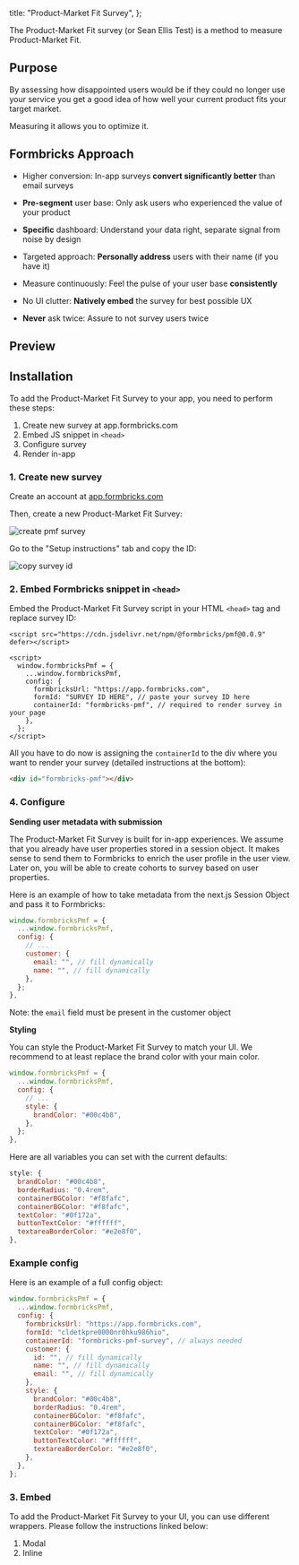
  title: "Product-Market Fit Survey",
};

The Product-Market Fit survey (or Sean Ellis Test) is a method to measure Product-Market Fit.

## Purpose

By assessing how disappointed users would be if they could no longer use your service you get a good idea of how well your current product fits your target market.

Measuring it allows you to optimize it.

## Formbricks Approach

- Higher conversion: In-app surveys **convert significantly better** than email surveys

- **Pre-segment** user base: Only ask users who experienced the value of your product

- **Specific** dashboard: Understand your data right, separate signal from noise by design

- Targeted approach: **Personally address** users with their name (if you have it)

- Measure continuously: Feel the pulse of your user base **consistently**

- No UI clutter: **Natively embed** the survey for best possible UX

- **Never** ask twice: Assure to not survey users twice

## Preview

<div className="max-w-md">
  <PmfDummy />
</div>

## Installation

To add the Product-Market Fit Survey to your app, you need to perform these steps:

1. Create new survey at app.formbricks.com
2. Embed JS snippet in `<head>`
3. Configure survey
4. Render in-app

### 1. Create new survey

Create an account at [app.formbricks.com](https://app.formbricks.com/auth/signup)

Then, create a new Product-Market Fit Survey:

<Image src={NewPMF} alt="create pmf survey" quality="100" />

Go to the "Setup instructions" tab and copy the ID:

<Image src={ID} alt="copy survey id" quality="100" />

### 2. Embed Formbricks snippet in `<head>`

Embed the Product-Market Fit Survey script in your HTML `<head>` tag and replace survey ID:

```tsx
<script src="https://cdn.jsdelivr.net/npm/@formbricks/pmf@0.0.9" defer></script>

<script>
  window.formbricksPmf = {
    ...window.formbricksPmf,
    config: {
      formbricksUrl: "https://app.formbricks.com",
      formId: "SURVEY ID HERE", // paste your survey ID here
      containerId: "formbricks-pmf", // required to render survey in your page
    },
  };
</script>
```

All you have to do now is assigning the `containerId` to the div where you want to render your survey (detailed instructions at the bottom):

```html
<div id="formbricks-pmf"></div>
```

### 4. Configure

**Sending user metadata with submission**

The Product-Market Fit Survey is built for in-app experiences. We assume that you already have user properties stored in a session object. It makes sense to send them to Formbricks to enrich the user profile in the user view. Later on, you will be able to create cohorts to survey based on user properties.

Here is an example of how to take metadata from the next.js Session Object and pass it to Formbricks:

```javascript
window.formbricksPmf = {
  ...window.formbricksPmf,
  config: {
    // ...
    customer: {
      email: "", // fill dynamically
      name: "", // fill dynamically
    },
  };
},
```

Note: the `email` field must be present in the customer object

**Styling**

You can style the Product-Market Fit Survey to match your UI. We recommend to at least replace the brand color with your main color.

```javascript
window.formbricksPmf = {
  ...window.formbricksPmf,
  config: {
    // ...
    style: {
      brandColor: "#00c4b8",
    },
  };
},
```

Here are all variables you can set with the current defaults:

```javascript
style: {
  brandColor: "#00c4b8",
  borderRadius: "0.4rem",
  containerBGColor: "#f8fafc",
  containerBGColor: "#f8fafc",
  textColor: "#0f172a",
  buttonTextColor: "#ffffff",
  textareaBorderColor: "#e2e8f0",
},
```

### Example config

Here is an example of a full config object:

```javascript
window.formbricksPmf = {
  ...window.formbricksPmf,
  config: {
    formbricksUrl: "https://app.formbricks.com",
    formId: "cldetkpre0000nr0hku986hio",
    containerId: "formbricks-pmf-survey", // always needed
    customer: {
      id: "", // fill dynamically
      name: "", // fill dynamically
      email: "", // fill dynamically
    },
    style: {
      brandColor: "#00c4b8",
      borderRadius: "0.4rem",
      containerBGColor: "#f8fafc",
      containerBGColor: "#f8fafc",
      textColor: "#0f172a",
      buttonTextColor: "#ffffff",
      textareaBorderColor: "#e2e8f0",
    },
  },
};
```

### 3. Embed

To add the Product-Market Fit Survey to your UI, you can use different wrappers. Please follow the instructions linked below:

1. <Link href="/docs/wrappers/modal">Modal</Link>
2. <Link href="/docs/wrappers/inline">Inline</Link>

